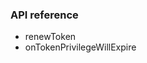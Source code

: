 <PlatformWrapper platform="android">
        
### API reference

- <Link target="_blank" to="{{global.API_REF_ANDROID_ROOT}}/class_irtcengine.html#api_irtcengine_renewtoken">renewToken</Link>

- <Link target="_blank" to="{{global.API_REF_ANDROID_ROOT}}/class_irtcengineeventhandler.html#callback_irtcengineeventhandler_ontokenprivilegewillexpire">onTokenPrivilegeWillExpire</Link>

</PlatformWrapper>

